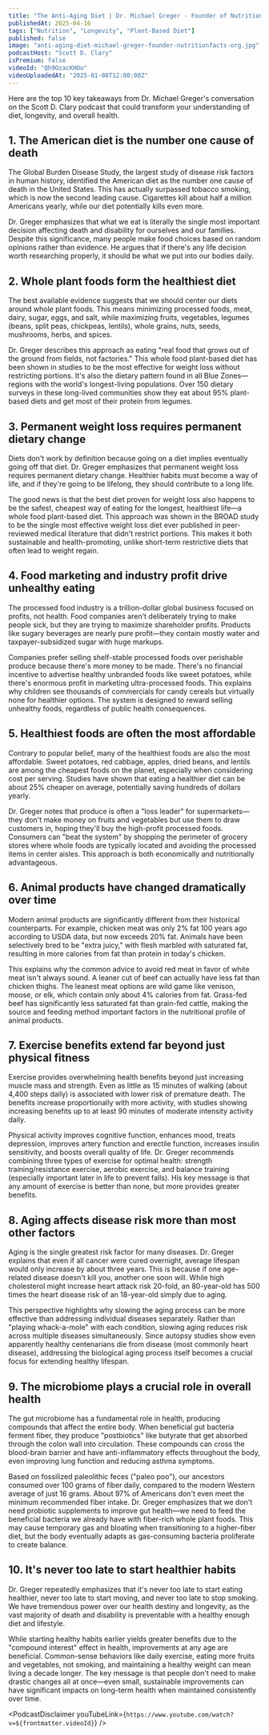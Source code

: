 ```yaml
---
title: "The Anti-Aging Diet | Dr. Michael Greger - Founder of NutritionFacts.org"
publishedAt: 2025-04-16
tags: ["Nutrition", "Longevity", "Plant-Based Diet"]
published: false
image: "anti-aging-diet-michael-greger-founder-nutritionfacts-org.jpg"
podcastHost: "Scott D. Clary"
isPremium: false
videoId: "Qh9OzacKHOo"
videoUploadedAt: "2025-01-08T12:00:00Z"
---
```



<PodcastSummaryPageLayout frontmatter={frontmatter}>

Here are the top 10 key takeaways from Dr. Michael Greger's conversation on the Scott D. Clary podcast that could transform your understanding of diet, longevity, and overall health.

## 1. The American diet is the number one cause of death

The Global Burden Disease Study, the largest study of disease risk factors in human history, identified the American diet as the number one cause of death in the United States. This has actually surpassed tobacco smoking, which is now the second leading cause. Cigarettes kill about half a million Americans yearly, while our diet potentially kills even more.

Dr. Greger emphasizes that what we eat is literally the single most important decision affecting death and disability for ourselves and our families. Despite this significance, many people make food choices based on random opinions rather than evidence. He argues that if there's any life decision worth researching properly, it should be what we put into our bodies daily.

## 2. Whole plant foods form the healthiest diet

The best available evidence suggests that we should center our diets around whole plant foods. This means minimizing processed foods, meat, dairy, sugar, eggs, and salt, while maximizing fruits, vegetables, legumes (beans, split peas, chickpeas, lentils), whole grains, nuts, seeds, mushrooms, herbs, and spices.

Dr. Greger describes this approach as eating "real food that grows out of the ground from fields, not factories." This whole food plant-based diet has been shown in studies to be the most effective for weight loss without restricting portions. It's also the dietary pattern found in all Blue Zones—regions with the world's longest-living populations. Over 150 dietary surveys in these long-lived communities show they eat about 95% plant-based diets and get most of their protein from legumes.

## 3. Permanent weight loss requires permanent dietary change

Diets don't work by definition because going on a diet implies eventually going off that diet. Dr. Greger emphasizes that permanent weight loss requires permanent dietary change. Healthier habits must become a way of life, and if they're going to be lifelong, they should contribute to a long life.

The good news is that the best diet proven for weight loss also happens to be the safest, cheapest way of eating for the longest, healthiest life—a whole food plant-based diet. This approach was shown in the BROAD study to be the single most effective weight loss diet ever published in peer-reviewed medical literature that didn't restrict portions. This makes it both sustainable and health-promoting, unlike short-term restrictive diets that often lead to weight regain.

## 4. Food marketing and industry profit drive unhealthy eating

The processed food industry is a trillion-dollar global business focused on profits, not health. Food companies aren't deliberately trying to make people sick, but they are trying to maximize shareholder profits. Products like sugary beverages are nearly pure profit—they contain mostly water and taxpayer-subsidized sugar with huge markups.

Companies prefer selling shelf-stable processed foods over perishable produce because there's more money to be made. There's no financial incentive to advertise healthy unbranded foods like sweet potatoes, while there's enormous profit in marketing ultra-processed foods. This explains why children see thousands of commercials for candy cereals but virtually none for healthier options. The system is designed to reward selling unhealthy foods, regardless of public health consequences.

## 5. Healthiest foods are often the most affordable

Contrary to popular belief, many of the healthiest foods are also the most affordable. Sweet potatoes, red cabbage, apples, dried beans, and lentils are among the cheapest foods on the planet, especially when considering cost per serving. Studies have shown that eating a healthier diet can be about 25% cheaper on average, potentially saving hundreds of dollars yearly.

Dr. Greger notes that produce is often a "loss leader" for supermarkets—they don't make money on fruits and vegetables but use them to draw customers in, hoping they'll buy the high-profit processed foods. Consumers can "beat the system" by shopping the perimeter of grocery stores where whole foods are typically located and avoiding the processed items in center aisles. This approach is both economically and nutritionally advantageous.

## 6. Animal products have changed dramatically over time

Modern animal products are significantly different from their historical counterparts. For example, chicken meat was only 2% fat 100 years ago according to USDA data, but now exceeds 20% fat. Animals have been selectively bred to be "extra juicy," with flesh marbled with saturated fat, resulting in more calories from fat than protein in today's chicken.

This explains why the common advice to avoid red meat in favor of white meat isn't always sound. A leaner cut of beef can actually have less fat than chicken thighs. The leanest meat options are wild game like venison, moose, or elk, which contain only about 4% calories from fat. Grass-fed beef has significantly less saturated fat than grain-fed cattle, making the source and feeding method important factors in the nutritional profile of animal products.

## 7. Exercise benefits extend far beyond just physical fitness

Exercise provides overwhelming health benefits beyond just increasing muscle mass and strength. Even as little as 15 minutes of walking (about 4,400 steps daily) is associated with lower risk of premature death. The benefits increase proportionally with more activity, with studies showing increasing benefits up to at least 90 minutes of moderate intensity activity daily.

Physical activity improves cognitive function, enhances mood, treats depression, improves artery function and erectile function, increases insulin sensitivity, and boosts overall quality of life. Dr. Greger recommends combining three types of exercise for optimal health: strength training/resistance exercise, aerobic exercise, and balance training (especially important later in life to prevent falls). His key message is that any amount of exercise is better than none, but more provides greater benefits.

## 8. Aging affects disease risk more than most other factors

Aging is the single greatest risk factor for many diseases. Dr. Greger explains that even if all cancer were cured overnight, average lifespan would only increase by about three years. This is because if one age-related disease doesn't kill you, another one soon will. While high cholesterol might increase heart attack risk 20-fold, an 80-year-old has 500 times the heart disease risk of an 18-year-old simply due to aging.

This perspective highlights why slowing the aging process can be more effective than addressing individual diseases separately. Rather than "playing whack-a-mole" with each condition, slowing aging reduces risk across multiple diseases simultaneously. Since autopsy studies show even apparently healthy centenarians die from disease (most commonly heart disease), addressing the biological aging process itself becomes a crucial focus for extending healthy lifespan.

## 9. The microbiome plays a crucial role in overall health

The gut microbiome has a fundamental role in health, producing compounds that affect the entire body. When beneficial gut bacteria ferment fiber, they produce "postbiotics" like butyrate that get absorbed through the colon wall into circulation. These compounds can cross the blood-brain barrier and have anti-inflammatory effects throughout the body, even improving lung function and reducing asthma symptoms.

Based on fossilized paleolithic feces ("paleo poo"), our ancestors consumed over 100 grams of fiber daily, compared to the modern Western average of just 16 grams. About 97% of Americans don't even meet the minimum recommended fiber intake. Dr. Greger emphasizes that we don't need probiotic supplements to improve gut health—we need to feed the beneficial bacteria we already have with fiber-rich whole plant foods. This may cause temporary gas and bloating when transitioning to a higher-fiber diet, but the body eventually adapts as gas-consuming bacteria proliferate to create balance.

## 10. It's never too late to start healthier habits

Dr. Greger repeatedly emphasizes that it's never too late to start eating healthier, never too late to start moving, and never too late to stop smoking. We have tremendous power over our health destiny and longevity, as the vast majority of death and disability is preventable with a healthy enough diet and lifestyle.

While starting healthy habits earlier yields greater benefits due to the "compound interest" effect in health, improvements at any age are beneficial. Common-sense behaviors like daily exercise, eating more fruits and vegetables, not smoking, and maintaining a healthy weight can mean living a decade longer. The key message is that people don't need to make drastic changes all at once—even small, sustainable improvements can have significant impacts on long-term health when maintained consistently over time.

<PodcastDisclaimer
  youTubeLink={`https://www.youtube.com/watch?v=${frontmatter.videoId}`}
/>

</PodcastSummaryPageLayout>
